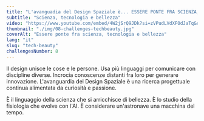 ```yaml
---
title: "L'avanguadia del Design Spaziale è... ESSERE PONTE FRA SCIENZA, TECNOLOGIA E BELLEZZA"
subtitle: "Scienza, tecnologia e bellezza"
video: "https://www.youtube.com/embed/4W2jSrQ9JDk?si=zVPudLVdXFOdJaTq&rel=0"
thumbnail: "./img/08-challenges-techbeauty.jpg"
coverAlt: "Essere ponte fra scienza, tecnologia e bellezza"
lang: "it"
slug: "tech-beauty"
challengesNumber: 8
---
```


Il design unisce le cose e le persone. Usa più linguaggi per comunicare con discipline diverse. Incrocia conoscenze distanti fra loro per generare innovazione. L'avanguardia del Design Spaziale è una ricerca progettuale continua alimentata da curiosità e passione.

È il linguaggio della scienza che si arricchisce di bellezza. 
È lo studio della fisiologia che evolve con l'AI.
È considerare un'astronave una macchina del tempo.